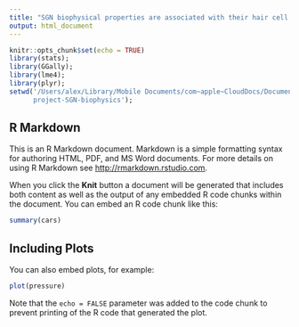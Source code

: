 ```yaml
---
title: "SGN biophysical properties are associated with their hair cell contact position"
output: html_document
---
```


```r
knitr::opts_chunk$set(echo = TRUE)
library(stats);
library(GGally);
library(lme4);
library(plyr);
setwd('/Users/alex/Library/Mobile Documents/com~apple~CloudDocs/Documents/
      project-SGN-biophysics');
```

## R Markdown

This is an R Markdown document. Markdown is a simple formatting syntax for authoring HTML, PDF, and MS Word documents. For more details on using R Markdown see <http://rmarkdown.rstudio.com>.

When you click the **Knit** button a document will be generated that includes both content as well as the output of any embedded R code chunks within the document. You can embed an R code chunk like this:

```r
summary(cars)
```

## Including Plots

You can also embed plots, for example:

```r
plot(pressure)
```

Note that the `echo = FALSE` parameter was added to the code chunk to prevent printing of the R code that generated the plot.
